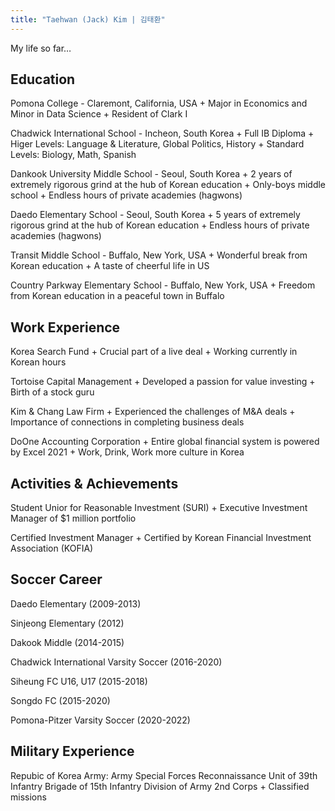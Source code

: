 ```yaml
---
title: "Taehwan (Jack) Kim | 김태환"
---
```


My life so far...

## Education

Pomona College - Claremont, California, USA
+ Major in Economics and Minor in Data Science
+ Resident of Clark I

Chadwick International School - Incheon, South Korea
+ Full IB Diploma
+ Higer Levels: Language & Literature, Global Politics, History
+ Standard Levels: Biology, Math, Spanish

Dankook University Middle School - Seoul, South Korea 
+ 2 years of extremely rigorous grind at the hub of Korean education
+ Only-boys middle school
+ Endless hours of private academies (hagwons)

Daedo Elementary School - Seoul, South Korea
+ 5 years of extremely rigorous grind at the hub of Korean education
+ Endless hours of private academies (hagwons)

Transit Middle School - Buffalo, New York, USA
+ Wonderful break from Korean education
+ A taste of cheerful life in US

Country Parkway Elementary School - Buffalo, New York, USA
+ Freedom from Korean education in a peaceful town in Buffalo


## Work Experience

Korea Search Fund
+ Crucial part of a live deal
+ Working currently in Korean hours

Tortoise Capital Management
+ Developed a passion for value investing
+ Birth of a stock guru

Kim & Chang Law Firm
+ Experienced the challenges of M&A deals
+ Importance of connections in completing business deals

DoOne Accounting Corporation
+ Entire global financial system is powered by Excel 2021
+ Work, Drink, Work more culture in Korea


## Activities & Achievements

Student Unior for Reasonable Investment (SURI)
+ Executive Investment Manager of $1 million portfolio

Certified Investment Manager
+ Certified by Korean Financial Investment Association (KOFIA)


## Soccer Career

Daedo Elementary (2009-2013)

Sinjeong Elementary (2012)

Dakook Middle (2014-2015)

Chadwick International Varsity Soccer (2016-2020)

Siheung FC U16, U17 (2015-2018)

Songdo FC (2015-2020)

Pomona-Pitzer Varsity Soccer (2020-2022)


## Military Experience

Repubic of Korea Army: Army Special Forces Reconnaissance Unit of 39th Infantry Brigade of 15th Infantry Division of Army 2nd Corps
+ Classified missions
